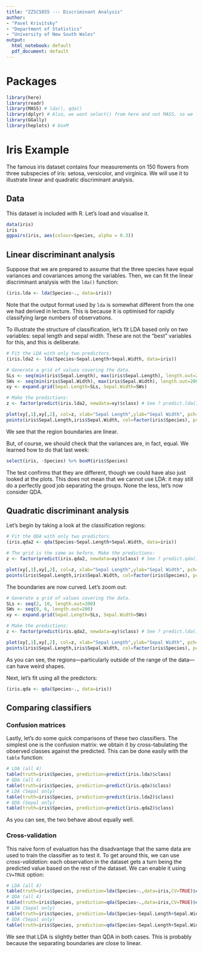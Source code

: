 ```yaml
---
title: "ZZSC5855 --- Discriminant Analysis"
author:
- "Pavel Krivitsky"
- "Department of Statistics"
- "University of New South Wales"
output:
  html_notebook: default
  pdf_document: default
---
```



# Packages
```r
library(here)
library(readr)
library(MASS) # lda(), qda()
library(dplyr) # Also, we want select() from here and not MASS, so we load it second.
library(GGally)
library(heplots) # boxM
```

# Iris Example
The famous iris dataset contains four measurements on 150 flowers from three subspecies of iris: setosa, versicolor, and virginica. We will use it to illustrate linear and quadratic discriminant analysis.

## Data
This dataset is included with R. Let's load and visualise it.
```r
data(iris)
iris
ggpairs(iris, aes(colour=Species, alpha = 0.3))
```

## Linear discriminant analysis

Suppose that we are prepared to assume that the three species have equal variances and covariances among the variables. Then, we can fit the linear discriminant analysis with the `lda()` function:
```r
(iris.lda <- lda(Species~., data=iris))
```
Note that the output format used by `lda` is somewhat different from the one we had derived in lecture. This is because it is optimised for rapidly classifying large numbers of observations.

To illustrate the structure of classification, let's fit LDA based only on two variables: sepal length and sepal width. These are not the "best" variables for this, and this is deliberate.
```r
# Fit the LDA with only two predictors.
(iris.lda2 <- lda(Species~Sepal.Length+Sepal.Width, data=iris))

# Generate a grid of values covering the data.
SLs <- seq(min(iris$Sepal.Length), max(iris$Sepal.Length), length.out=200)
SWs <- seq(min(iris$Sepal.Width), max(iris$Sepal.Width), length.out=200)
xy <- expand.grid(Sepal.Length=SLs, Sepal.Width=SWs)

# Make the predictions:
z <- factor(predict(iris.lda2, newdata=xy)$class) # See ? predict.lda() for structure.

plot(xy[,1],xy[,2], col=z, xlab="Sepal Length",ylab="Sepal Width", pch=".")
points(iris$Sepal.Length,iris$Sepal.Width, col=factor(iris$Species), pch=15) # pch=15 -> Filled squares
```
We see that the region boundaries are linear.

But, of course, we should check that the variances are, in fact, equal. We learned how to do that last week:
```r
select(iris, -Species) %>% boxM(iris$Species)
```
The test confirms that they are different, though we could have also just looked at the plots. This does not mean that we cannot use LDA: it may still do a perfectly good job separating the groups. None the less, let's now consider QDA.

## Quadratic discriminant analysis

Let's begin by taking a look at the classification regions:
```r
# Fit the QDA with only two predictors.
(iris.qda2 <- qda(Species~Sepal.Length+Sepal.Width, data=iris))

# The grid is the same as before. Make the predictions:
z <- factor(predict(iris.qda2, newdata=xy)$class) # See ? predict.qda() for structure.

plot(xy[,1],xy[,2], col=z, xlab="Sepal Length",ylab="Sepal Width", pch=".")
points(iris$Sepal.Length,iris$Sepal.Width, col=factor(iris$Species), pch=15) # pch=15 -> Filled squares
```
The boundaries are now curved. Let's zoom out:
```r
# Generate a grid of values covering the data.
SLs <- seq(2, 10, length.out=200)
SWs <- seq(0, 6, length.out=200)
xy <- expand.grid(Sepal.Length=SLs, Sepal.Width=SWs)

# Make the predictions:
z <- factor(predict(iris.qda2, newdata=xy)$class) # See ? predict.lda() for structure.

plot(xy[,1],xy[,2], col=z, xlab="Sepal Length",ylab="Sepal Width", pch=".")
points(iris$Sepal.Length,iris$Sepal.Width, col=factor(iris$Species), pch=15) # pch=15 -> Filled squares
```
As you can see, the regions---particularly outside of the range of the data---can have weird shapes.

Next, let's fit using all the predictors:
```r
(iris.qda <- qda(Species~., data=iris))
```

## Comparing classifiers

### Confusion matrices

Lastly, let's do some quick comparisons of these two classifiers. The simplest one is the confusion matrix: we obtain it by cross-tabulating the observed classes against the predicted. This can be done easily with the `table` function:
```r
# LDA (all 4)
table(truth=iris$Species, prediction=predict(iris.lda)$class)
# QDA (all 4)
table(truth=iris$Species, prediction=predict(iris.qda)$class)
# LDA (Sepal only)
table(truth=iris$Species, prediction=predict(iris.lda2)$class)
# QDA (Sepal only)
table(truth=iris$Species, prediction=predict(iris.qda2)$class)
```
As you can see, the two behave about equally well.

### Cross-validation

This naive form of evaluation has the disadvantage that the same data are used to train the classifier as to test it. To get around this, we can use *cross-validation*: each observation in the dataset gets a turn being the predicted value based on the rest of the dataset. We can enable it using `CV=TRUE` option:
```r
# LDA (all 4)
table(truth=iris$Species, prediction=lda(Species~.,data=iris,CV=TRUE)$class)
# QDA (all 4)
table(truth=iris$Species, prediction=qda(Species~.,data=iris,CV=TRUE)$class)
# LDA (Sepal only)
table(truth=iris$Species, prediction=lda(Species~Sepal.Length+Sepal.Width,data=iris,CV=TRUE)$class)
# QDA (Sepal only)
table(truth=iris$Species, prediction=qda(Species~Sepal.Length+Sepal.Width,data=iris,CV=TRUE)$class)
```
We see that LDA is slightly better than QDA in both cases. This is probably because the separating boundaries are close to linear.


